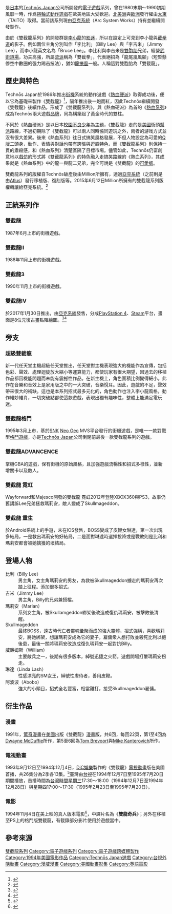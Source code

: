 {{article issues|
{{Original research|time=1.November 2009}}
{{Tone|time=1.November 2009}}
}}
{{redirect2|双截龙|系列第一作|双截龙 (游戏)}}
{{Infobox VG series
| title = 雙截龍系列
| japanese = ダブルドラゴン
| english = Double Dragon
| creator = [[岸本良久|岸本良久]]
| image = Double Dragon.png
| caption = 雙截龍一代街機版截圖
| developer = [[Technōs_Japan|Technōs Japan]]<br/>[[Million_Corp.|Million Corp.]]<br/>{{tsl|en|WayForward}}<br/>[[亞克系統|亞克系統]]
| publisher = Technōs Japan<br/>[[SNK|SNK]]<br/>[[Atlus|Atlus]]<br/>亞克系統
| genre = [[清版動作遊戲|清版動作]]<br/>[[格鬥遊戲|格鬥]]
| platforms = {{collapsible list|
| [[街機|街機]]
| [[紅白機|紅白機]]
| [[世嘉Master_System|世嘉Master System]]
| [[雅达利2600|雅达利2600]]
| [[雅达利7800|雅达利7800]]
| [[Amiga|Amiga]]
| [[MSX|MSX]]
| [[康懋達64|康懋達64]]
| [[DOS|DOS]]
| [[Amstrad_CPC|Amstrad CPC]]
| [[ZX_Spectrum|ZX Spectrum]]
| [[Game_Boy|Game Boy]]
| [[Mega_Drive|Mega Drive]]
| [[雅达利Lynx|雅达利Lynx]]
| [[Game_Gear|Game Gear]]
| [[超級任天堂|超級任天堂]]
| [[雅達利ST|雅達利ST]]
| [[雅达利Jaguar|雅达利Jaguar]]
| [[Neo_Geo|Neo Geo]]
| Neo Geo CD
| [[PlayStation|PlayStation]]
| [[Microsoft_Windows|Microsoft Windows]]
| [[PlayStation_3|PlayStation 3]]
| [[Game_Boy_Advance|Game Boy Advance]]
| [[Xbox_360|Xbox 360]]
| [[PlayStation_4|PlayStation 4]]
| [[iOS|iOS]]
| [[任天堂Switch|任天堂Switch]]
}}
| platform of origin = 街機
| spinoffs =
| website =
| first release version = [[雙截龍_(遊戲)|雙截龍]]
| first release date = 1987年6月
| latest release version = [[雙截龍IV|雙截龍IV]]
| latest release date = 2017年1月30日
}}

{{vgsname|雙截龍|ja=ダブルドラゴン|en=Double Dragon|日语也用汉字“{{nihongo||双截龍}}”表记}}是[[日本|日本]]的[[Technōs_Japan|Technōs Japan]]公司所開發的[[電子遊戲|電子遊戲]]系列，曾在1980末期～1990初期風靡一時，作爲[[清版動作遊戲|捲軸式動作遊戲]]在歐美地區大受歡迎。[[北美洲|北美洲]]與[[歐洲|歐洲]]發行權由[[太東|太東]]（TAITO）取得。當前該系列現由[[亞克系統|亞克系統]]（Arc System Works）持有並繼續開發製作。

由於《雙截龍系列》的開發群是[[李小龍|李小龍]]的[[影迷|影迷]]，所以在設定上可見到李小龍與[[截拳道|截拳道]]的影子。例如兩位主角分別叫作「李比利」（Billy Lee）與「李吉米」（Jimmy Lee），而李小龍英文名為「Bruce Lee」。李比利與李吉米是[[雙胞胎|雙胞胎]]兄弟，經營[[武術|武術]][[道場|道場]]，功夫高強，所屬[[流派|流派]]稱為「雙截拳」，代表絕招為「龍尾嵐風腳」（短暫懸停空中數圈的强力踢击技法），猶如[[龍捲風|龍捲風]]一般。人稱這對雙胞胎為「雙截龍」。

== 歷史與特色 ==
Technōs Japan於1986年推出[[街機|街機]]系統的動作遊戲《[[熱血硬派|熱血硬派]]》取得成功後，便以它為基礎來製作《[[雙截龍_(遊戲)|雙截龍]]》<ref>{{cite web|title=奇跡のシリーズ最新作『ダブルドラゴン IV』開発スタッフインタビュー！ 開発スタッフの平均年齢は50歳以上!?|url=https://www.famitsu.com/news/201702/15126398.html|website=ファミ通.com|language=ja|date=2017年2月15日|access-date=2017年12月28日|archive-date=2020年11月19日|archive-url=https://web.archive.org/web/20201119095011/https://www.famitsu.com/news/201702/15126398.html|dead-url=no}}</ref>，隔年推出後一炮而紅，因此Technōs繼續開發《雙截龍》後續作品，形成了《雙截龍系列》，與《熱血硬派》為首的《[[熱血系列|熱血系列]]》成為Technōs兩大遊戲[[品牌|品牌]]，同為構築起了黃金時代的雙柱。

不同於《熱血硬派》是以日本[[校園|校園]][[不良少年|不良少年]]為主題，《雙截龍》走的是[[美國|美國]]街頭[[幫派|幫派]]路線，不過初期除了《雙截龍》可以兩人同時協同遊玩之外，兩者的游戏方式並沒有很大差異。後來《熱血系列》往日式搞笑風格發展，不但人物設定為可愛的[[Q版|Q版]]二頭身，動作、表情與對話也帶有誇張與逗趣特色，而《雙截龍系列》則保持一貫的肅殺感，和《熱血系列》清楚區隔了目標市場。儘管如此，Technōs仍富創意地以[[戲仿|戲仿]]的形式將《雙截龍系列》的特色融入走搞笑路線的《熱血系列》，其成果就是《熱血系列》中的龍一與龍二兄弟，完全可說是《雙截龍》的[[可愛版|可愛版]]。

雙截龍系列的版權自Technōs破產後由Million所擁有，透過[[亞克系統|亞克系統]]（之前則是由[[Atlus|Atlus]]）發行移植版、復刻版等。2015年6月12日Million所擁有的雙截龍系列版權轉讓給亞克系統。<ref name=Technos>{{cite web | url = http://www.arcsystemworks.jp/index.cgi?eid=1572 | title = 「くにおくん」関連のタイトル事業に関してのお知らせ | publisher = Arc System Works | accessdate = 2015年6月12日 | archive-date = 2015年6月12日 | archive-url = https://web.archive.org/web/20150612235058/http://www.arcsystemworks.jp/index.cgi?eid=1572 | dead-url = yes }}</ref>

== 正統系列作 ==
===雙截龍 ===
{{main|雙截龍 (遊戲)}}
1987年6月上市的街機遊戲。

=== 雙截龍II===
{{main|雙截龍II 復仇}}
1988年11月上市的街機遊戲。

=== 雙截龍3===
{{main|雙截龍3 羅塞塔之石|雙截龍III 羅塞塔之石}}
1990年11月上市的街機遊戲。

=== 雙截龍IV ===
{{main|雙截龍IV}}
於2017年1月30日推出，由[[亞克系統|亞克系統]]發售，分成[[PlayStation_4|PlayStation 4]]、[[Steam|Steam]]平台，畫面是8位元復古畫點陣繪圖。<ref>{{cite web|title=80年代經典動作遊戲《雙截龍》最新作《雙截龍 4》明年登場採8位元復古風格呈現|url=https://gnn.gamer.com.tw/5/141755.html|website=[[巴哈姆特電玩資訊站|巴哈姆特電玩資訊站]]|language=zh-hant|date=2016年12月26日|access-date=2016年12月27日|archive-date=2019年3月6日|archive-url=https://web.archive.org/web/20190306044430/https://gnn.gamer.com.tw/5/141755.html|dead-url=no}}</ref><ref>{{cite web|title=Double Dragon IV Game Announced for PS4, Steam|url=http://www.animenewsnetwork.com/news/2016-12-26/double-dragon-iv-game-announced-for-ps4-steam/.110368|website=[[Anime_News_Network|Anime News Network]]|language=en|date=2016年12月26日|access-date=2016-12-27|archive-date=2021-01-25|archive-url=https://web.archive.org/web/20210125012300/https://www.animenewsnetwork.com/news/2016-12-26/double-dragon-iv-game-announced-for-ps4-steam/.110368|dead-url=no}}</ref>

==旁支==
=== 超級雙截龍 ===
{{main|超級雙截龍}}
新一代任天堂主機超級任天堂推出，任天堂對主機表現強大的機能作為宣傳，包括色彩、聲效、處理迴旋放大縮小等運算能力，都使玩家有很大期望，因過去的移植作品都因機能問題而未能有震撼性作品。在新主機上，角色面積比例變得細小。此作在音樂和音效上是家用版之中的一大突破，音樂悅耳。因此，遊戲的不足，聲效帶來很大的補缺。這也是本系列招式最多元化的，角色動作也注入李小龍風格，動作維妙維肖，一切突破點都使這款遊戲，表現出獨有趣味性，整體上能滿足電玩迷。

=== 雙截龍格鬥===

1995年3月上市，基於[[SNK|SNK]] [[Neo_Geo|Neo Geo]] MVS平台發行的街機遊戲，是唯一一款對戰型[[格鬥遊戲|格鬥遊戲]]，亦是[[Technōs_Japan|Technōs Japan]]公司倒閉前最後一款雙截龍系列的遊戲。

=== 雙截龍ADVANCENCE ===
掌機GBA的遊戲，保有街機的原始風格，且加強遊戲流暢性和招式多樣性，並新增關卡以及敵人。

=== 雙截龍 霓虹 ===
Wayforward和Majesco開發的雙截龍 霓虹2012年登陸XBOX360與PS3，故事仍舊講訴Lee兄弟拯救瑪莉安，敵人變成了Skullmageddon。

=== 雙截龍 重生 ===
於Android系統上的手遊，未在IOS發售，BOSS變成了皮鞭女琳達，第一次出現多結局，一是救出瑪莉安的好結局，二是面對琳達時選擇投降或是戰敗則是比利和瑪莉安都會被她擒獲的壞結局。

== 登場人物 ==
; 比利（Billy Lee）
: 男主角，女主角瑪莉安的男友，為救被Skullmageddon擄走的瑪莉安再次踏上征程。添加很多招式。
; 吉米（Jimmy Lee）
: 男主角，Billy的兄弟兼搭檔。
; 瑪莉安（Marian）
: 系列女主角，被Skullamgeddon綁架後改造成復仇瑪莉安，被擊敗後清醒。
; Skullmageddon
: 最終BOSS，遠古時代亡者靈魂彙聚而成的強大靈體，招式強橫，喜歡瑪莉安，將她綁架，想讓瑪莉安成為它的妻子，雇傭衆人想打敗並殺死比利以絕後患，最後一關將瑪莉安改造成復仇瑪莉安一起對抗Billy。
; 威廉姆斯（William）
: 主要敵兵之一，後期有很多版本，綽號迅捷之火箭。遊戲開場打暈瑪莉安拐走。
; 琳達（Linda Lash）
: 性感漂亮的SM女王，綽號性虐待者，善用皮鞭。
; 阿波波（Abobo）
: 強大的小頭目，招式全名豐富，相當難打，接受Skullmageddon雇傭。

== 衍生作品 ==
=== 漫畫 ===
1991年，[[驚奇漫畫|驚奇漫畫]]在[[美國|美國]]出版《雙截龍》[[漫畫|漫畫]]版，共6回，每回22頁，第1至4回為[[Dwayne_McDuffie|Dwayne McDuffie]]所作，第5至6回為[[Tom_Brevoort|Tom Brevoort]]與[[Mike_Kanterovich|Mike Kanterovich]]所作。

=== 電視動畫 ===
1993年9月12日至1994年12月4日，[[DiC娛樂|DiC娛樂]]製作的《雙截龍》[[電視動畫|電視動畫]]版在美國首播，共26集分為2季各13集。<ref>{{cite web|title=Double Dragon|url=http://www.imdb.com/title/tt0242197/|website=[[IMDb|IMDb]]|language=en|access-date=2009-09-30|archive-date=2017-05-26|archive-url=https://web.archive.org/web/20170526211550/http://www.imdb.com/title/tt0242197/|dead-url=no}}</ref>臺灣由[[台視|台視]]在1994年12月7日至1995年7月20日期間播放，首播時間為[[台灣時間|台灣時間]][[星期三|星期三]]17:30～18:00（1994年12月7日至1994年12月28日）與星期四17:00～17:30（1995年2月23日至1995年7月20日）。

=== 電影 ===
1994年11月4日在美上映的真人版本電影<ref>{{cite web|title=Double Dragon (1994)|url=http://www.imdb.com/title/tt0106761/|website=IMDb|language=en|access-date=2016-12-27|archive-date=2021-05-09|archive-url=https://web.archive.org/web/20210509203912/https://www.imdb.com/title/tt0106761/|dead-url=no}}</ref>，中譯片名為《'''雙龍奇兵'''》；另外在移植至PS上的格鬥版雙截龍，有截錄部分影片使用於遊戲當中。

== 參考來源 ==
{{reflist}}

{{双截龙系列}}

{{DEFAULTSORT:Double Dragon}}
[[Category:雙截龍系列|]]
[[Category:電子遊戲系列|Category:電子遊戲系列]]
[[Category:電子遊戲跨媒體製作|Category:電子遊戲跨媒體製作]]
[[Category:1994年美國電影作品|Category:1994年美國電影作品]]
[[Category:Technōs_Japan遊戲|Category:Technōs Japan遊戲]]
[[Category:台視外購動畫|Category:台視外購動畫]]
[[Category:漫威漫畫|Category:漫威漫畫]]
[[Category:美國動畫影集|Category:美國動畫影集]]
[[Category:英語電影|Category:英語電影]]